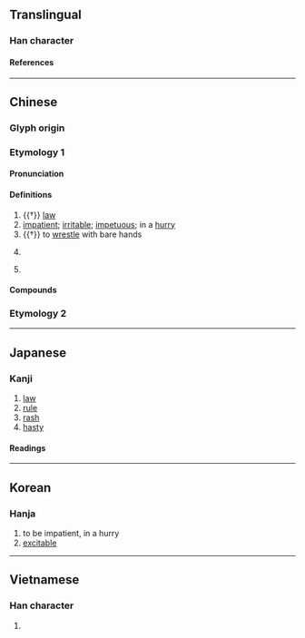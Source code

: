 {{also|下}}
{{character info}}
==Translingual==

===Han character===
{{Han char|rn=25|rad=卜|as=02|sn=4|four=00230|canj=YY|ids=⿱亠卜}}

====References====
{{Han ref|kx=0157.280|dkj=02778|dj=0361.170|hdz=10092.030|uh=535E}}

----

==Chinese==
{{zh-forms}}

===Glyph origin===
{{Han etym}}

===Etymology 1===

====Pronunciation====
{{zh-pron
|m=biàn
|c=bin6
|mn=piān
|mc=y
|oc=y
|ma=
|cat=n,a,v,pn
}}

====Definitions====
{{zh-hanzi}}

# {{†}} [[law]]
# [[impatient]]; [[irritable]]; [[impetuous]]; in a [[hurry]]
# {{†}} to [[wrestle]] with bare hands
# {{zh-div|縣}} {{lb|zh|historical}} {{place|zh|county|in modern-day|p/Shandong|c/China|t1=Bian County}}
# {{surname|zh}}

====Compounds====
{{zh-der|卞急|卞氏龍}}

===Etymology 2===
{{zh-see|鞭|ss}}

----

==Japanese==

===Kanji===
{{ja-kanji|grade=|rs=卜02}}

# [[law]]
# [[rule]]
# [[rash]]
# [[hasty]]

====Readings====
{{ja-readings
|goon=べん
|kanon=へん
|on=はん
|kun=のり
}}

----

==Korean==

===Hanja===
{{ko-hanja|변}}

# to be impatient, in a hurry
# [[excitable]]

----

==Vietnamese==

===Han character===
{{vi-readings|rs=卜02|reading=[[biện]], [[bèn]]}}

# {{rfdef|vi|sort=卜02}}

{{cln|vi|Han tu}}
